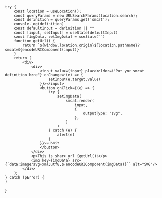 
	try {
		const location = useLocation();
		const queryParams = new URLSearchParams(location.search);
		const definition = queryParams.get('smcat');
		console.log(definition)
		const defaultInput = definition || ""
		const [input, setInput] = useState(defaultInput)
		const [imgData, setImgData] = useState("")
		function getUrl() {
			return `${window.location.origin}${location.pathname}?smcat=${encodeURIComponent(input)}`
		}
		return (
			<div>
				<div>
					<input value={input} placeholder={"Put yor smcat definition here"} onChange={(e) => {
						setInput(e.target.value)
					}}></input>
					<button onClick={(e) => {
						try {
							setImgData(
								smcat.render(
									input,
									{
										outputType: "svg",
									},
								)
							)
						} catch (e) {
							alert(e)
						}
					}}>Submit
					</button>
				</div>
				<p>This is share url {getUrl()}</p>
				<img key={imgData} src={`data:image/svg+xml;utf8,${encodeURIComponent(imgData)}`} alt="SVG"/>
			</div>
		);
	} catch (pError) {
	}
}

<Render/>